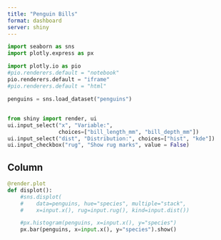 ```yaml
---
title: "Penguin Bills"
format: dashboard
server: shiny
---
```


```python
import seaborn as sns
import plotly.express as px

import plotly.io as pio
#pio.renderers.default = "notebook"
pio.renderers.default = "iframe"
#pio.renderers.default = "html"

penguins = sns.load_dataset("penguins")
```

## {.sidebar}

```python
from shiny import render, ui
ui.input_select("x", "Variable:",
                choices=["bill_length_mm", "bill_depth_mm"])
ui.input_select("dist", "Distribution:", choices=["hist", "kde"])
ui.input_checkbox("rug", "Show rug marks", value = False)
```

## Column

```python
@render.plot
def displot():
    #sns.displot(
    #    data=penguins, hue="species", multiple="stack",
    #    x=input.x(), rug=input.rug(), kind=input.dist())

    #px.histogram(penguins, x=input.x(), y="species")
    px.bar(penguins, x=input.x(), y="species").show()
```